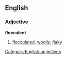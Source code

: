 ==English==
=== Adjective ===
[[Category:English adjectives]]
'''flocculent'''
# [[flocculated]], [[woolly]], [[flaky]]